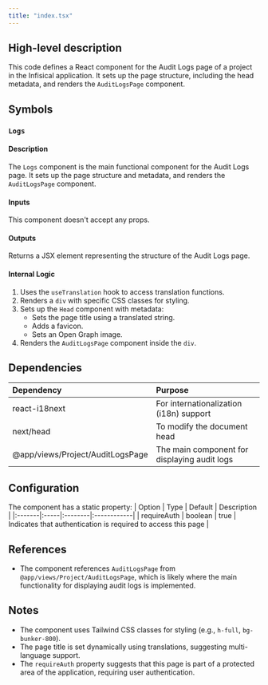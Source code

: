 ```yaml
---
title: "index.tsx"
---
```


## High-level description
This code defines a React component for the Audit Logs page of a project in the Infisical application. It sets up the page structure, including the head metadata, and renders the `AuditLogsPage` component.

## Symbols

### `Logs`
#### Description
The `Logs` component is the main functional component for the Audit Logs page. It sets up the page structure and metadata, and renders the `AuditLogsPage` component.

#### Inputs
This component doesn't accept any props.

#### Outputs
Returns a JSX element representing the structure of the Audit Logs page.

#### Internal Logic
1. Uses the `useTranslation` hook to access translation functions.
2. Renders a `div` with specific CSS classes for styling.
3. Sets up the `Head` component with metadata:
   - Sets the page title using a translated string.
   - Adds a favicon.
   - Sets an Open Graph image.
4. Renders the `AuditLogsPage` component inside the `div`.

## Dependencies
| Dependency | Purpose |
|:-----------|:--------|
| react-i18next | For internationalization (i18n) support |
| next/head | To modify the document head |
| @app/views/Project/AuditLogsPage | The main component for displaying audit logs |

## Configuration
The component has a static property:
| Option | Type | Default | Description |
|:-------|:-----|:--------|:------------|
| requireAuth | boolean | true | Indicates that authentication is required to access this page |

## References
- The component references `AuditLogsPage` from `@app/views/Project/AuditLogsPage`, which is likely where the main functionality for displaying audit logs is implemented.

## Notes
- The component uses Tailwind CSS classes for styling (e.g., `h-full`, `bg-bunker-800`).
- The page title is set dynamically using translations, suggesting multi-language support.
- The `requireAuth` property suggests that this page is part of a protected area of the application, requiring user authentication.